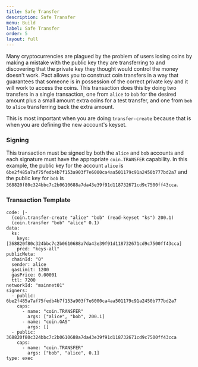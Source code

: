 ```yaml
---
title: Safe Transfer
description: Safe Transfer
menu: Build
label: Safe Transfer
order: 5
layout: full
---
```


Many cryptocurrencies are plagued by the problem of users losing coins by making a mistake with the public key they are
transferring to and discovering that the private key they thought would control the money doesn't work. Pact allows you
to construct coin transfers in a way that guarantees that someone is in possession of the correct private key and it
will work to access the coins. This transaction does this by doing two transfers in a single transaction, one from
`alice` to `bob` for the desired amount plus a small amount extra coins for a test transfer, and one from `bob` to
`alice` transferring back the extra amount.

This is most important when you are doing `transfer-create` because that is when you are defining the new account's
keyset.

### Signing

This transaction must be signed by both the `alice` and `bob` accounts and each signature must have the appropriate
`coin.TRANSFER` capability. In this example, the public key for the account `alice` is
`6be2f485a7af75fedb4b7f153a903f7e6000ca4aa501179c91a2450b777bd2a7` and the public key for `bob` is
`368820f80c324bbc7c2b0610688a7da43e39f91d118732671cd9c7500ff43cca`.

### Transaction Template

```pact title=" "
code: |-
  (coin.transfer-create "alice" "bob" (read-keyset "ks") 200.1)
  (coin.transfer "bob" "alice" 0.1)
data:
  ks:
    keys: [368820f80c324bbc7c2b0610688a7da43e39f91d118732671cd9c7500ff43cca]
    pred: "keys-all"
publicMeta:
  chainId: "0"
  sender: alice
  gasLimit: 1200
  gasPrice: 0.00001
  ttl: 7200
networkId: "mainnet01"
signers:
  - public: 6be2f485a7af75fedb4b7f153a903f7e6000ca4aa501179c91a2450b777bd2a7
    caps:
      - name: "coin.TRANSFER"
        args: ["alice", "bob", 200.1]
      - name: "coin.GAS"
        args: []
  - public: 368820f80c324bbc7c2b0610688a7da43e39f91d118732671cd9c7500ff43cca
    caps:
      - name: "coin.TRANSFER"
        args: ["bob", "alice", 0.1]
type: exec
```
